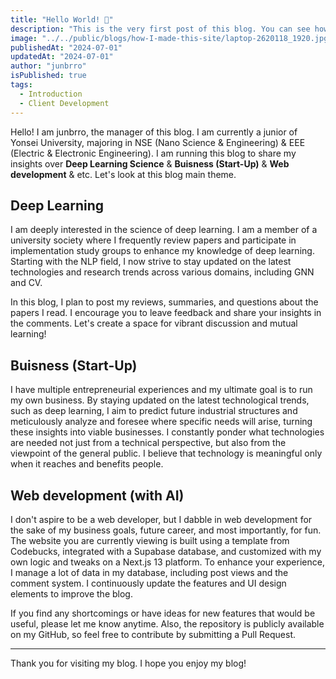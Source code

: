 ```yaml
---
title: "Hello World! 👋"
description: "This is the very first post of this blog. You can see how I made this page."
image: "../../public/blogs/how-I-made-this-site/laptop-2620118_1920.jpg"
publishedAt: "2024-07-01"
updatedAt: "2024-07-01"
author: "junbrro"
isPublished: true
tags:
  - Introduction
  - Client Development
---
```


Hello! I am junbrro, the manager of this blog. I am currently a junior of Yonsei University, majoring in NSE (Nano Science & Engineering) & EEE (Electric & Electronic Engineering). I am running this blog to share my insights over **Deep Learning Science** & **Buisness (Start-Up)** & **Web development** & etc. Let's look at this blog main theme.

## Deep Learning

I am deeply interested in the science of deep learning. I am a member of a university society where I frequently review papers and participate in implementation study groups to enhance my knowledge of deep learning. Starting with the NLP field, I now strive to stay updated on the latest technologies and research trends across various domains, including GNN and CV.

In this blog, I plan to post my reviews, summaries, and questions about the papers I read. I encourage you to leave feedback and share your insights in the comments. Let's create a space for vibrant discussion and mutual learning!

## Buisness (Start-Up)

I have multiple entrepreneurial experiences and my ultimate goal is to run my own business. By staying updated on the latest technological trends, such as deep learning, I aim to predict future industrial structures and meticulously analyze and foresee where specific needs will arise, turning these insights into viable businesses. I constantly ponder what technologies are needed not just from a technical perspective, but also from the viewpoint of the general public. I believe that technology is meaningful only when it reaches and benefits people.

## Web development (with AI)

I don't aspire to be a web developer, but I dabble in web development for the sake of my business goals, future career, and most importantly, for fun. The website you are currently viewing is built using a template from Codebucks, integrated with a Supabase database, and customized with my own logic and tweaks on a Next.js 13 platform. To enhance your experience, I manage a lot of data in my database, including post views and the comment system. I continuously update the features and UI design elements to improve the blog.

If you find any shortcomings or have ideas for new features that would be useful, please let me know anytime. Also, the repository is publicly available on my GitHub, so feel free to contribute by submitting a Pull Request.

---

Thank you for visiting my blog. I hope you enjoy my blog!
